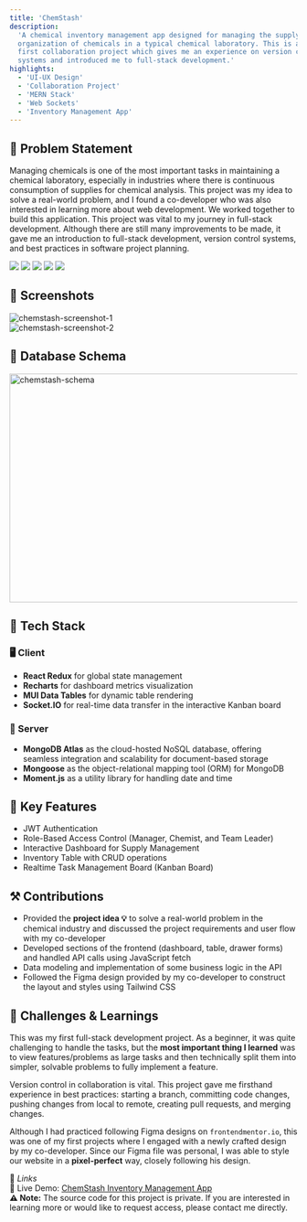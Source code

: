 ```yaml
---
title: 'ChemStash'
description:
  'A chemical inventory management app designed for managing the supply and
  organization of chemicals in a typical chemical laboratory. This is also my
  first collaboration project which gives me an experience on version control
  systems and introduced me to full-stack development.'
highlights:
  - 'UI-UX Design'
  - 'Collaboration Project'
  - 'MERN Stack'
  - 'Web Sockets'
  - 'Inventory Management App'
---
```


## 🧠 Problem Statement

Managing chemicals is one of the most important tasks in maintaining a chemical
laboratory, especially in industries where there is continuous consumption of
supplies for chemical analysis. This project was my idea to solve a real-world
problem, and I found a co-developer who was also interested in learning more
about web development. We worked together to build this application. This
project was vital to my journey in full-stack development. Although there are
still many improvements to be made, it gave me an introduction to full-stack
development, version control systems, and best practices in software project
planning.

<div className="flex justify-center md:justify-start gap-3 py-4">
  <img src="https://img.shields.io/badge/React_Vite-%23646CFF?style=flat-square&logo=vite&labelColor=%23100007" />
  <img src="https://img.shields.io/badge/Node_Express-%235FA04E?style=flat-square&logo=nodedotjs&labelColor=%233e3d3d" />
  <img src="https://img.shields.io/badge/MongoDB-%2347A248?style=flat-square&logo=mongodb&labelColor=%233e3d3d" />
  <img src="https://img.shields.io/badge/Git-%23F05032?style=flat-square&logo=git&labelColor=3e3d3d" />
  <img src="https://img.shields.io/badge/Figma-%23F24E1E?style=flat-square&logo=figma&labelColor=3e3d3d" />
</div>

## 📸 Screenshots

<img
  src="https://raw.githubusercontent.com/MERNCOLLAB/ChemStash/refs/heads/main/ChemStashScreenShot1.png"
  alt="chemstash-screenshot-1"
/>
<br />
<img
  src="https://raw.githubusercontent.com/MERNCOLLAB/ChemStash/refs/heads/main/ChemStashScreenShot2.png"
  alt="chemstash-screenshot-2"
/>

## 📅 Database Schema

<img
  src="https://raw.githubusercontent.com/MERNCOLLAB/ChemStash/refs/heads/main/ChemStashSchema.png"
  alt="chemstash-schema"
  width="700"
  height="400"
/>

## 🔧 Tech Stack

### 🖥️ Client

- **React Redux** for global state management
- **Recharts** for dashboard metrics visualization
- **MUI Data Tables** for dynamic table rendering
- **Socket.IO** for real-time data transfer in the interactive Kanban board

### 🔗 Server

- **MongoDB Atlas** as the cloud-hosted NoSQL database, offering seamless
  integration and scalability for document-based storage
- **Mongoose** as the object-relational mapping tool (ORM) for MongoDB
- **Moment.js** as a utility library for handling date and time

## 🚀 Key Features

- JWT Authentication
- Role-Based Access Control (Manager, Chemist, and Team Leader)
- Interactive Dashboard for Supply Management
- Inventory Table with CRUD operations
- Realtime Task Management Board (Kanban Board)

## ⚒️ Contributions

- Provided the **project idea 💡** to solve a real-world problem in the chemical
  industry and discussed the project requirements and user flow with my
  co-developer
- Developed sections of the frontend (dashboard, table, drawer forms) and
  handled API calls using JavaScript fetch
- Data modeling and implementation of some business logic in the API
- Followed the Figma design provided by my co-developer to construct the layout
  and styles using Tailwind CSS

## 🧩 Challenges & Learnings

This was my first full-stack development project. As a beginner, it was quite
challenging to handle the tasks, but the **most important thing I learned** was
to view features/problems as large tasks and then technically split them into
simpler, solvable problems to fully implement a feature.

Version control in collaboration is vital. This project gave me firsthand
experience in best practices: starting a branch, committing code changes,
pushing changes from local to remote, creating pull requests, and merging
changes.

Although I had practiced following Figma designs on `frontendmentor.io`, this
was one of my first projects where I engaged with a newly crafted design by my
co-developer. Since our Figma file was personal, I was able to style our website
in a **pixel-perfect** way, closely following his design.

<div className="mt-4">
  <span className="block font-semibold mb-2">
    🔗 <em>Links</em>
  </span>
  <div className="grid grid-cols-1 md:grid-cols-2 gap-4">
    <div className="flex flex-col items-center lg:items-start gap-2">
      <span className="font-semibold">🎥 Live Demo:</span>
      <a
        href="https://mern-with-auth-rba5.onrender.com/"
        className="text-teal-500 hover:text-teal-300 underline break-all"
        target="_blank"
        rel="noopener noreferrer"
      >
        ChemStash Inventory Management App
      </a>
    </div>
    <div className="text-xs md:text-sm mt-1">
      <strong>⚠️ Note:</strong> The source code for this project is private. If
      you are interested in learning more or would like to request access,
      please contact me directly.
    </div>
  </div>
</div>

